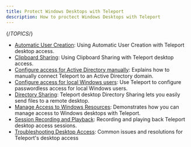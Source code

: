 ```yaml
---
title: Protect Windows Desktops with Teleport
description: How to proctect Windows Desktops with Teleport
---
```


{/*TOPICS*/}

- [Automatic User Creation](desktop-access/user-creation.mdx): Using Automatic User Creation with Teleport desktop access.
- [Clipboard Sharing](desktop-access/clipboard.mdx): Using Clipboard Sharing with Teleport desktop access.
- [Configure access for Active Directory manually](desktop-access/active-directory-manual.mdx): Explains how to manually connect Teleport to an Active Directory domain.
- [Configure access for local Windows users](desktop-access/getting-started.mdx): Use Teleport to configure passwordless access for local Windows users.
- [Directory Sharing](desktop-access/directory-sharing.mdx): Teleport desktop Directory Sharing lets you easily send files to a remote desktop.
- [Manage Access to Windows Resources](desktop-access/introduction.mdx): Demonstrates how you can manage access to Windows desktops with Teleport.
- [Session Recording and Playback](desktop-access/sessions.mdx): Recording and playing back Teleport desktop access sessions.
- [Troubleshooting Desktop Access](desktop-access/troubleshooting.mdx): Common issues and resolutions for Teleport's desktop access
